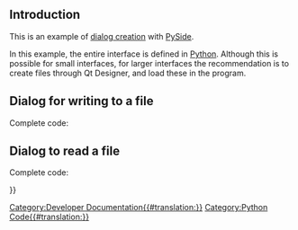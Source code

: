 <languages/>

== Introduction ==

This is an example of [[Dialog_creation|dialog creation]] with [[PySide|PySide]].

In this example, the entire interface is defined in [[Python|Python]]. Although this is possible for small interfaces, for larger interfaces the recommendation is to create {{FileName|.ui}} files through Qt Designer, and load these in the program.

==Dialog for writing to a file==

Complete code:
{{Code|code=
# -*- coding: utf-8 -*-
import PySide
from PySide import QtGui ,QtCore
from PySide.QtGui import *
from PySide.QtCore import *
path = FreeCAD.ConfigGet("UserAppData")

try:
    SaveName = QFileDialog.getSaveFileName(None,QString.fromLocal8Bit("Save a file txt"),path,             "*.txt") # PyQt4
#                                                                     "here the text displayed on windows" "here the filter (extension)"   
except Exception:
    SaveName, Filter = PySide.QtGui.QFileDialog.getSaveFileName(None, "Save a file txt", path,             "*.txt") # PySide
#                                                                     "here the text displayed on windows" "here the filter (extension)"   
if SaveName == "":                                                            # if the name file are not selected then Abord process
    App.Console.PrintMessage("Process aborted"+"\n")
else:                                                                         # if the name file are selected or created then 
    App.Console.PrintMessage("Registration of "+SaveName+"\n")                # text displayed to Report view (Menu > View > Report view checked)
    try:                                                                      # detect error ...
        file = open(SaveName, 'w')                                            # open the file selected to write (w)
        try:                                                                  # if error detected to write ...
            # here your code
            print("here your code")
            file.write(str(1)+"\n")                                           # write the number convert in text with (str())
            file.write("FreeCAD the best")                                    # write the the text with ("  ")
        except Exception:                                                     # if error detected to write
            App.Console.PrintError("Error write file "+"\n")                  # detect error ... display the text in red (PrintError)
        finally:                                                              # if error detected to write ... or not the file is closed
            file.close()                                                      # if error detected to write ... or not the file is closed
    except Exception:
        App.Console.PrintError("Error Open file "+SaveName+"\n")      # detect error ... display the text in red (PrintError)

}}

==Dialog to read a file==

Complete code:
{{Code|code=
# -*- coding: utf-8 -*-
import PySide
from PySide import QtGui ,QtCore
from PySide.QtGui import *
from PySide.QtCore import *
path = FreeCAD.ConfigGet("UserAppData")

OpenName = ""
try:
    OpenName = QFileDialog.getOpenFileName(None,QString.fromLocal8Bit("Read a file txt"),path,             "*.txt") # PyQt4
#                                                                     "here the text displayed on windows" "here the filter (extension)"   
except Exception:
    OpenName, Filter = PySide.QtGui.QFileDialog.getOpenFileName(None, "Read a file txt", path,             "*.txt") #PySide
#                                                                     "here the text displayed on windows" "here the filter (extension)"   
if OpenName == "":                                                            # if the name file are not selected then Abord process
    App.Console.PrintMessage("Process aborted"+"\n")
else:
    App.Console.PrintMessage("Read "+OpenName+"\n")                           # text displayed to Report view (Menu > View > Report view checked)
    try:                                                                      # detect error to read file
        file = open(OpenName, "r")                                            # open the file selected to read (r)  # (rb is binary)
        try:                                                                  # detect error ...
            # here your code
            print("here your code")
            op = OpenName.split("/")                                          # decode the path
            op2 = op[-1].split(".")                                           # decode the file name 
            nomF = op2[0]                                                     # the file name are isolated

            App.Console.PrintMessage(str(nomF)+"\n")                          # the file name are displayed

            for ligne in file:                                                # read the file
                X  = ligne.rstrip('\n\r') #.split()                           # decode the line
                print(X)                                                      # print the line in report view other method 
                                                                              # (Menu > Edit > preferences... > Output window > Redirect internal Python output (and errors) to report view checked) 
        except Exception:                                                     # if error detected to read
            App.Console.PrintError("Error read file "+"\n")                   # detect error ... display the text in red (PrintError)
        finally:                                                              # if error detected to read ... or not error the file is closed
            file.close()                                                      # if error detected to read ... or not error the file is closed
    except Exception:                                                         # if one error detected to read file
        App.Console.PrintError("Error in Open the file "+OpenName+"\n")       # if one error detected ... display the text in red (PrintError)

}}

{{Powerdocnavi{{#translation:}}}}
[[Category:Developer Documentation{{#translation:}}]]
[[Category:Python Code{{#translation:}}]]
{{clear}}